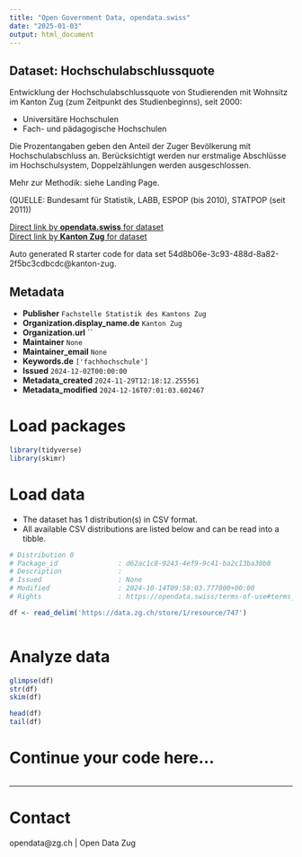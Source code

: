 ```yaml
---
title: "Open Government Data, opendata.swiss"
date: "2025-01-03"
output: html_document
---
```


## Dataset: Hochschulabschlussquote

Entwicklung der Hochschulabschlussquote von Studierenden mit Wohnsitz im Kanton Zug (zum Zeitpunkt des Studienbeginns), seit 2000:

- Universitäre Hochschulen
- Fach- und pädagogische Hochschulen

Die Prozentangaben geben den Anteil der Zuger Bevölkerung mit Hochschulabschluss an. Berücksichtigt werden nur erstmalige Abschlüsse im Hochschulsystem, Doppelzählungen werden ausgeschlossen. 

Mehr zur Methodik: siehe Landing Page.

(QUELLE: Bundesamt für Statistik, LABB, ESPOP (bis 2010), STATPOP (seit 2011))

[Direct link by **opendata.swiss** for dataset](https://opendata.swiss/de/dataset/hochschulabschlussquote)<br>
[Direct link by **Kanton Zug** for dataset](https://www.zg.ch/behoerden/gesundheitsdirektion/statistikfachstelle/themen/bildung/tertiaerstufe)

Auto generated R starter code for data set 54d8b06e-3c93-488d-8a82-2f5bc3cdbcdc@kanton-zug.

## Metadata

- **Publisher** `Fachstelle Statistik des Kantons Zug`
- **Organization.display_name.de** `Kanton Zug`
- **Organization.url** ``
- **Maintainer** `None`
- **Maintainer_email** `None`
- **Keywords.de** `['fachhochschule']`
- **Issued** `2024-12-02T00:00:00`
- **Metadata_created** `2024-11-29T12:18:12.255561`
- **Metadata_modified** `2024-12-16T07:01:03.602467`


# Load packages

```r

library(tidyverse)
library(skimr)

```

# Load data

-   The dataset has 1 distribution(s) in CSV format.
-   All available CSV distributions are listed below and can be read into a tibble.

```r

# Distribution 0
# Package_id               : d62ac1c8-9243-4ef9-9c41-ba2c13ba30b8
# Description              : 
# Issued                   : None
# Modified                 : 2024-10-14T09:58:03.777000+00:00
# Rights                   : https://opendata.swiss/terms-of-use#terms_by

df <- read_delim('https://data.zg.ch/store/1/resource/747')



```

# Analyze data

```r

glimpse(df)
str(df)
skim(df)

head(df)
tail(df)

```

# Continue your code here...

```r

```

------------------------------------------------------------------------

# Contact

opendata@zg.ch | Open Data Zug

